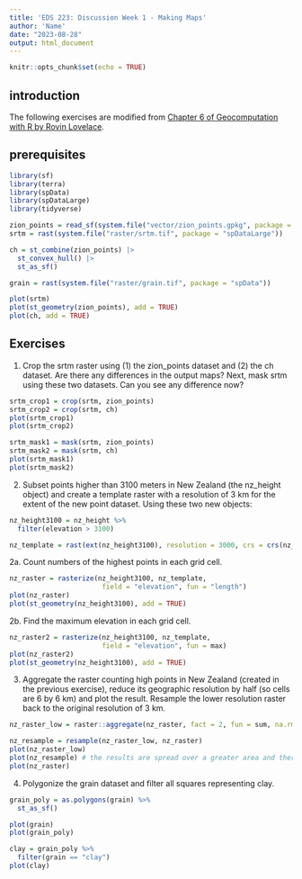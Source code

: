 ```yaml
---
title: 'EDS 223: Discussion Week 1 - Making Maps'
author: 'Name'
date: "2023-08-28"
output: html_document
---
```


```r
knitr::opts_chunk$set(echo = TRUE)
```

## introduction

The following exercises are modified from [Chapter 6 of Geocomputation with R by Rovin Lovelace](https://r.geocompx.org/raster-vector).

## prerequisites

```r
library(sf)
library(terra)
library(spData)
library(spDataLarge)
library(tidyverse)
```

```r
zion_points = read_sf(system.file("vector/zion_points.gpkg", package = "spDataLarge"))
srtm = rast(system.file("raster/srtm.tif", package = "spDataLarge"))

ch = st_combine(zion_points) |>
  st_convex_hull() |> 
  st_as_sf()

grain = rast(system.file("raster/grain.tif", package = "spData"))
```

```r
plot(srtm)
plot(st_geometry(zion_points), add = TRUE)
plot(ch, add = TRUE)
```

## Exercises

1. Crop the srtm raster using (1) the zion_points dataset and (2) the ch dataset. Are there any differences in the output maps? Next, mask srtm using these two datasets. Can you see any difference now?

```r
srtm_crop1 = crop(srtm, zion_points)
srtm_crop2 = crop(srtm, ch)
plot(srtm_crop1)
plot(srtm_crop2)

srtm_mask1 = mask(srtm, zion_points)
srtm_mask2 = mask(srtm, ch)
plot(srtm_mask1)
plot(srtm_mask2)
```

2. Subset points higher than 3100 meters in New Zealand (the nz_height object) and create a template raster with a resolution of 3 km for the extent of the new point dataset. Using these two new objects:

```r
nz_height3100 = nz_height %>% 
  filter(elevation > 3100)

nz_template = rast(ext(nz_height3100), resolution = 3000, crs = crs(nz_height3100))
```

2a. Count numbers of the highest points in each grid cell.

```r
nz_raster = rasterize(nz_height3100, nz_template, 
                       field = "elevation", fun = "length")
plot(nz_raster)
plot(st_geometry(nz_height3100), add = TRUE)
```

2b. Find the maximum elevation in each grid cell.

```r
nz_raster2 = rasterize(nz_height3100, nz_template, 
                       field = "elevation", fun = max)
plot(nz_raster2)
plot(st_geometry(nz_height3100), add = TRUE)
```

3. Aggregate the raster counting high points in New Zealand (created in the previous exercise), reduce its geographic resolution by half (so cells are 6 by 6 km) and plot the result. Resample the lower resolution raster back to the original resolution of 3 km. 

```r
nz_raster_low = raster::aggregate(nz_raster, fact = 2, fun = sum, na.rm = TRUE)

nz_resample = resample(nz_raster_low, nz_raster)
plot(nz_raster_low)
plot(nz_resample) # the results are spread over a greater area and there are border issues
plot(nz_raster)
```

4. Polygonize the grain dataset and filter all squares representing clay.

```r
grain_poly = as.polygons(grain) %>% 
  st_as_sf()

plot(grain)
plot(grain_poly)

clay = grain_poly %>% 
  filter(grain == "clay")
plot(clay)
```

